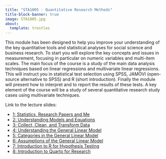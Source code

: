 ```yaml
---
title: "STA1005 - Quantitative Research Methods"
title-block-banner: true
image: STA1005.jpg
about:
  template: trestles
---
```


This module has been designed to help you improve your understanding of the key quantitative tools and statistical analyses for social science and business research. To start you will explore the key concepts and issues in measurement, focusing in particular on numeric variables and multi-item scales. The main focus of the course is a study of the main data analysis techniques based on linear regressions and multivariate linear regressions. This will instruct you in statistical test selection using SPSS, JAMOVI (open-source alternative to SPSS) and R (short introduction). Finally the module will present how to interpret and to report the results of these tests. A key element of the course will be a study of several quantitative research study cases using multivariate techniques.

Link to the lecture slides:

- [1: Statistics, Research Papers and Me](https://damien-dupre.github.io/mt611/lectures/lecture_1)
- [2: Understanding Models and Equations](https://damien-dupre.github.io/mt611/lectures/lecture_2)
- [3: Collect, Clean, and Transform Data](https://damien-dupre.github.io/mt611/lectures/lecture_3)
- [4: Understanding the General Linear Model](https://damien-dupre.github.io/mt611/lectures/lecture_4)
- [5: Categories in the General Linear Model](https://damien-dupre.github.io/mt611/lectures/lecture_5)
- [6: Assumptions of the General Linear Model](https://damien-dupre.github.io/mt611/lectures/lecture_6)
- [7: Introduction to R for Hypothesis Testing](https://damien-dupre.github.io/mt611/lectures/lecture_7)
- [8: Introduction to Quarto for Research](https://damien-dupre.github.io/mt611/lectures/lecture_8)